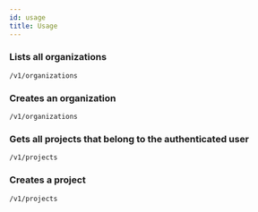 ```yaml
---
id: usage
title: Usage
---
```


<!-- AUTOGENERATED: DO NOT EDIT DIRECTLY IF THIS IS VERSION "next" -->




<!-- AUTOGENERATED: DO NOT EDIT DIRECTLY IF THIS IS VERSION "next" -->





### Lists all organizations

```
/v1/organizations
```



### Creates an organization

```
/v1/organizations
```





### Gets all projects that belong to the authenticated user

```
/v1/projects
```



### Creates a project

```
/v1/projects
```


